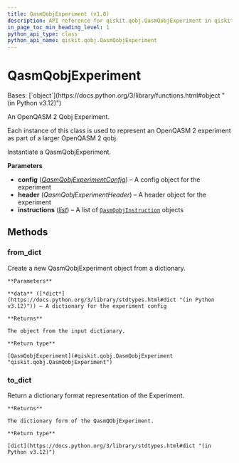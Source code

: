 ```yaml
---
title: QasmQobjExperiment (v1.0)
description: API reference for qiskit.qobj.QasmQobjExperiment in qiskit v1.0
in_page_toc_min_heading_level: 1
python_api_type: class
python_api_name: qiskit.qobj.QasmQobjExperiment
---
```


# QasmQobjExperiment

<Class id="qiskit.qobj.QasmQobjExperiment" isDedicatedPage={true} github="https://github.com/Qiskit/qiskit/tree/stable/1.0/qiskit/qobj/qasm_qobj.py#L196-L275" signature="qiskit.qobj.QasmQobjExperiment(config=None, header=None, instructions=None)" modifiers="class">
  Bases: [`object`](https://docs.python.org/3/library/functions.html#object "(in Python v3.12)")

  An OpenQASM 2 Qobj Experiment.

  Each instance of this class is used to represent an OpenQASM 2 experiment as part of a larger OpenQASM 2 qobj.

  Instantiate a QasmQobjExperiment.

  **Parameters**

  *   **config** ([*QasmQobjExperimentConfig*](qiskit.qobj.QasmQobjExperimentConfig "qiskit.qobj.QasmQobjExperimentConfig")) – A config object for the experiment
  *   **header** (*QasmQobjExperimentHeader*) – A header object for the experiment
  *   **instructions** ([*list*](https://docs.python.org/3/library/stdtypes.html#list "(in Python v3.12)")) – A list of [`QasmQobjInstruction`](qiskit.qobj.QasmQobjInstruction "qiskit.qobj.QasmQobjInstruction") objects

  ## Methods

  ### from\_dict

  <Function id="qiskit.qobj.QasmQobjExperiment.from_dict" github="https://github.com/Qiskit/qiskit/tree/stable/1.0/qiskit/qobj/qasm_qobj.py#L248-L269" signature="from_dict(data)" modifiers="classmethod">
    Create a new QasmQobjExperiment object from a dictionary.

    **Parameters**

    **data** ([*dict*](https://docs.python.org/3/library/stdtypes.html#dict "(in Python v3.12)")) – A dictionary for the experiment config

    **Returns**

    The object from the input dictionary.

    **Return type**

    [QasmQobjExperiment](#qiskit.qobj.QasmQobjExperiment "qiskit.qobj.QasmQobjExperiment")
  </Function>

  ### to\_dict

  <Function id="qiskit.qobj.QasmQobjExperiment.to_dict" github="https://github.com/Qiskit/qiskit/tree/stable/1.0/qiskit/qobj/qasm_qobj.py#L235-L246" signature="to_dict()">
    Return a dictionary format representation of the Experiment.

    **Returns**

    The dictionary form of the QasmQObjExperiment.

    **Return type**

    [dict](https://docs.python.org/3/library/stdtypes.html#dict "(in Python v3.12)")
  </Function>
</Class>

